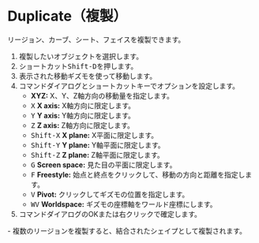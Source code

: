 
# Duplicate（複製）

<Reference shortcut="Shift-D" command="Duplicate" button="コマンドバー左" />

リージョン、カーブ、シート、フェイスを複製できます。

1. 複製したいオブジェクトを選択します。
2. ショートカット<kbd>Shift-D</kbd>を押します。
3. 表示された移動ギズモを使って移動します。
4. コマンドダイアログとショートカットキーでオプションを設定します。
   - **XYZ:** X、Y、Z軸方向の移動量を指定します。
   - <kbd>X</kbd> **X axis:** X軸方向に限定します。
   - <kbd>Y</kbd> **Y axis:** Y軸方向に限定します。
   - <kbd>Z</kbd> **Z axis:** Z軸方向に限定します。
   - <kbd>Shift-X</kbd> **X plane:** X平面に限定します。
   - <kbd>Shift-Y</kbd> **Y plane:** Y軸平面に限定します。
   - <kbd>Shift-Z</kbd> **Z plane:** Z軸平面に限定します。
   - <kbd>G</kbd> **Screen space:** 見た目の平面に限定します。
   - <kbd>F</kbd> **Freestyle:** 始点と終点をクリックして、移動の方向と距離を指定します。
   - <kbd>V</kbd> **Pivot:** クリックしてギズモの位置を指定します。
   - <kbd>WV</kbd> **Worldspace:** ギズモの座標軸をワールド座標にします。
5. コマンドダイアログのOKまたは右クリックで確定します。

<Callout type="info">
   - 複数のリージョンを複製すると、結合されたシェイプとして複製されます。
</Callout>


 

